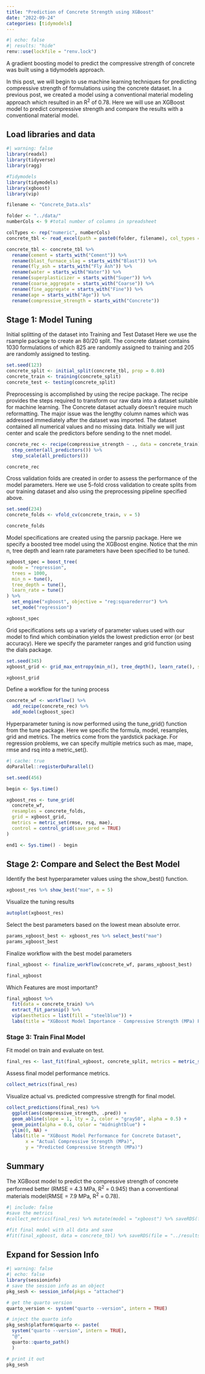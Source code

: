 ```yaml
---
title: "Prediction of Concrete Strength using XGBoost"
date: "2022-09-24"
categories: [tidymodels]
---
```

```r
#| echo: false
#| results: "hide"
renv::use(lockfile = "renv.lock")
```

A gradient boosting model to predict the compressive strength of concrete was built using a tidymodels approach.

In this post, we will begin to use machine learning techniques for predicting compressive strength of formulations using the concrete dataset.  In a previous post, we created a model using a conventional material modeling approach which resulted in an R^2^ of 0.78.  Here we will use an XGBoost model to predict compressive strength and compare the results with a conventional material model.

## Load libraries and data
```r
#| warning: false
library(readxl)
library(tidyverse)
library(ragg)

#Tidymodels
library(tidymodels)
library(xgboost)
library(vip)
```

```r
filename <- "Concrete_Data.xls"

folder <- "../data/"
numberCols <- 9 #total number of columns in spreadsheet

colTypes <- rep("numeric", numberCols)
concrete_tbl <- read_excel(path = paste0(folder, filename), col_types = colTypes)

concrete_tbl <- concrete_tbl %>%
  rename(cement = starts_with("Cement")) %>%
  rename(blast_furnace_slag = starts_with("Blast")) %>%
  rename(fly_ash = starts_with("Fly Ash")) %>%
  rename(water = starts_with("Water")) %>%
  rename(superplasticizer = starts_with("Super")) %>%
  rename(coarse_aggregate = starts_with("Coarse")) %>%
  rename(fine_aggregate = starts_with("Fine")) %>%
  rename(age = starts_with("Age")) %>%
  rename(compressive_strength = starts_with("Concrete"))
```

## Stage 1: Model Tuning

Initial splitting of the dataset into Training and Test Dataset  Here we use the rsample package to create an 80/20 split.  The concrete dataset contains 1030 formulations of which 825 are randomly assigned to training and 205 are randomly assigned to testing.
```r
set.seed(123)
concrete_split <- initial_split(concrete_tbl, prop = 0.80)
concrete_train <- training(concrete_split)
concrete_test <- testing(concrete_split)
```

Preprocessing is accomplished by using the recipe package.  The recipe provides the steps required to transform our raw data into a dataset suitable for machine learning.  The Concrete dataset actually doesn't require much reformatting.  The major issue was the lengthy column names which was addressed immediately after the dataset was imported.  The dataset contained all numerical values and no missing data.  Initially we will just center and scale the predictors before sending to the nnet model.
```r
concrete_rec <- recipe(compressive_strength ~ ., data = concrete_train) %>%
  step_center(all_predictors()) %>%
  step_scale(all_predictors())

concrete_rec
```

Cross validation folds are created in order to assess the performance of the model parameters.  Here we use 5-fold cross validation to create splits from our training dataset and also using the preprocessing pipeline specified above.
```r
set.seed(234)
concrete_folds <- vfold_cv(concrete_train, v = 5)

concrete_folds
```

Model specifications are created using the parsnip package.  Here we specify a boosted tree model using the XGBoost engine.  Notice that the min n, tree depth and learn rate parameters have been specified to be tuned.  
```r
xgboost_spec = boost_tree(
  mode = "regression",
  trees = 1000,
  min_n = tune(),
  tree_depth = tune(),
  learn_rate = tune()
) %>%
  set_engine("xgboost", objective = "reg:squarederror") %>%
  set_mode("regression")

xgboost_spec
```

Grid specifications sets up a variety of parameter values used with our model to find which combination yields the lowest prediction error (or best accuracy).  Here we specify the parameter ranges and grid function using the dials package.
```r
set.seed(345)
xgboost_grid <- grid_max_entropy(min_n(), tree_depth(), learn_rate(), size = 30)

xgboost_grid
```

Define a workflow for the tuning process
```r
concrete_wf <- workflow() %>%
  add_recipe(concrete_rec) %>%
  add_model(xgboost_spec)
```

Hyperparameter tuning is now performed using the tune_grid() function from the tune package.  Here we specific the formula, model, resamples, grid and metrics.  The metrics come from the yardstick package. For regression problems, we can specify multiple metrics such as mae, mape, rmse and rsq into a metric_set().
```r
#| cache: true
doParallel::registerDoParallel()

set.seed(456)

begin <- Sys.time()

xgboost_res <- tune_grid(
  concrete_wf,
  resamples = concrete_folds,
  grid = xgboost_grid,
  metrics = metric_set(rmse, rsq, mae),
  control = control_grid(save_pred = TRUE)
)

end1 <- Sys.time() - begin
```

## Stage 2: Compare and Select the Best Model

Identify the best hyperparameter values using the show_best() function.
```r
xgboost_res %>% show_best("mae", n = 5)
```

Visualize the tuning results  
```r
autoplot(xgboost_res)
```

Select the best parameters based on the lowest mean absolute error.
```r
params_xgboost_best <- xgboost_res %>% select_best("mae")
params_xgboost_best
```

Finalize workflow with the best model parameters
```r
final_xgboost <- finalize_workflow(concrete_wf, params_xgboost_best)

final_xgboost
```

Which Features are most important?
```r
final_xgboost %>%
  fit(data = concrete_train) %>%
  extract_fit_parsnip() %>%
  vip(aesthetics = list(fill = "steelblue")) +
  labs(title = "XGBoost Model Importance - Compressive Strength (MPa) Prediction")
```

### Stage 3: Train Final Model

Fit model on train and evaluate on test.
```r
final_res <- last_fit(final_xgboost, concrete_split, metrics = metric_set(rmse, rsq, mae))
```

Assess final model performance metrics.
```r
collect_metrics(final_res)
```

Visualize actual vs. predicted compressive strength for final model.
```r
collect_predictions(final_res) %>%
  ggplot(aes(compressive_strength, .pred)) +
  geom_abline(slope = 1, lty = 2, color = "gray50", alpha = 0.5) +
  geom_point(alpha = 0.6, color = "midnightblue") +
  ylim(0, NA) +
  labs(title = "XGBoost Model Performance for Concrete Dataset", 
       x = "Actual Compressive Strength (MPa)", 
       y = "Predicted Compressive Strength (MPa)")
```

## Summary
The XGBoost model to predict the compressive strength of concrete performed better (RMSE = 4.3 MPa, R^2^ = 0.945) than a conventional materials model(RMSE = 7.9 MPa, R^2^ = 0.78).

```r
#| include: false
#save the metrics
#collect_metrics(final_res) %>% mutate(model = "xgboost") %>% saveRDS(file = "../results/concrete_xgb_metrics.rds")

#fit final model with all data and save
#fit(final_xgboost, data = concrete_tbl) %>% saveRDS(file = "../results/concrete_xgb_model.rds")
```

:::{.callout-tip collapse="true"}
## Expand for Session Info
```r
#| warning: false
#| echo: false
library(sessioninfo)
# save the session info as an object
pkg_sesh <- session_info(pkgs = "attached")

# get the quarto version
quarto_version <- system("quarto --version", intern = TRUE)

# inject the quarto info
pkg_sesh$platform$quarto <- paste(
  system("quarto --version", intern = TRUE), 
  "@", 
  quarto::quarto_path()
  )

# print it out
pkg_sesh
```
:::

